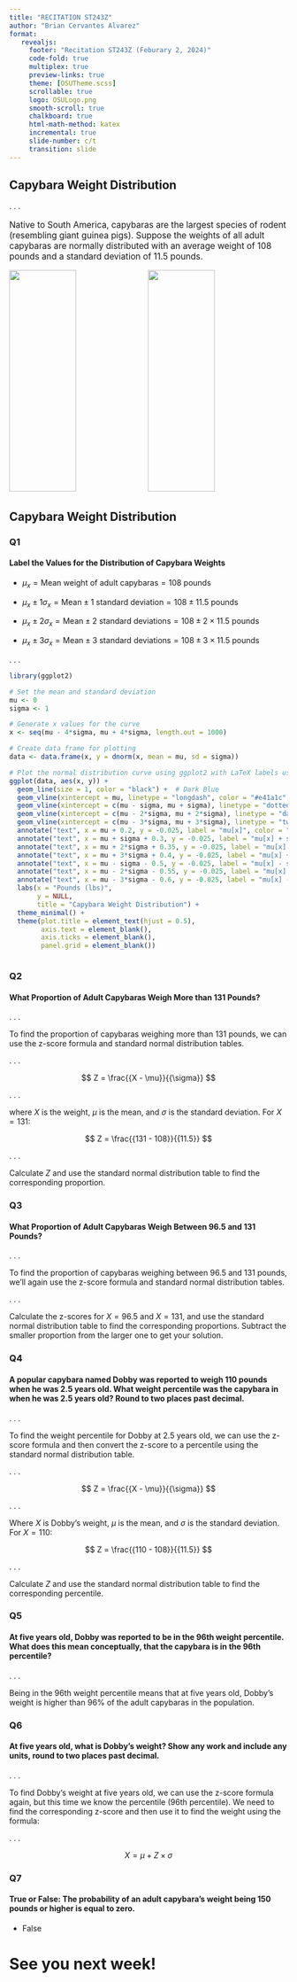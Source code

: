 ```yaml
---
title: "RECITATION ST243Z"
author: "Brian Cervantes Alvarez"
format: 
   revealjs:
     footer: "Recitation ST243Z (Feburary 2, 2024)"
     code-fold: true
     multiplex: true
     preview-links: true
     theme: [OSUTheme.scss]
     scrollable: true
     logo: OSULogo.png
     smooth-scroll: true
     chalkboard: true
     html-math-method: katex
     incremental: true
     slide-number: c/t
     transition: slide
---
```






## Capybara Weight Distribution{auto-animate=true .r-fit-text}

. . .

::: {style="font-size: 1.1em"}
Native to South America, capybaras are the largest species of rodent (resembling giant guinea pigs). Suppose the weights of all adult capybaras are normally distributed with an average weight of 108 pounds and a standard deviation of 11.5 pounds.
:::

![](capy1.jpeg){width=49% height=400}
![](capy2.jpeg){width=49% height=400}


## Capybara Weight Distribution{auto-animate=true}

::: {.panel-tabset}

### Q1

#### Label the Values for the Distribution of Capybara Weights


- $\mu_x = \text{Mean weight of adult capybaras} = 108 \text{ pounds}$

- $\mu_x \pm 1\sigma_x = \text{Mean} \pm 1 \text{ standard deviation} = 108 \pm 11.5 \text{ pounds}$

- $\mu_x \pm 2\sigma_x = \text{Mean} \pm 2 \text{ standard deviations} = 108 \pm 2 \times 11.5 \text{ pounds}$

- $\mu_x \pm 3\sigma_x = \text{Mean} \pm 3 \text{ standard deviations} = 108 \pm 3 \times 11.5 \text{ pounds}$

. . .

```r
library(ggplot2)

# Set the mean and standard deviation
mu <- 0
sigma <- 1

# Generate x values for the curve
x <- seq(mu - 4*sigma, mu + 4*sigma, length.out = 1000)

# Create data frame for plotting
data <- data.frame(x, y = dnorm(x, mean = mu, sd = sigma))

# Plot the normal distribution curve using ggplot2 with LaTeX labels using parse
ggplot(data, aes(x, y)) +
  geom_line(size = 1, color = "black") +  # Dark Blue
  geom_vline(xintercept = mu, linetype = "longdash", color = "#e41a1c", size = 0.75) +  # Red
  geom_vline(xintercept = c(mu - sigma, mu + sigma), linetype = "dotted", color = "#377eb8", size = 0.75) +  # Light Blue
  geom_vline(xintercept = c(mu - 2*sigma, mu + 2*sigma), linetype = "dashed", color = "#4daf4a", size = 0.75) +  # Green
  geom_vline(xintercept = c(mu - 3*sigma, mu + 3*sigma), linetype = "twodash", color = "#984ea3", size = 0.75) +  # Purple
  annotate("text", x = mu + 0.2, y = -0.025, label = "mu[x]", color = "#e41a1c", parse = TRUE, size = 4.5) +
  annotate("text", x = mu + sigma + 0.3, y = -0.025, label = "mu[x] + sigma[x]", color = "#377eb8", parse = TRUE, size = 4.5) +
  annotate("text", x = mu + 2*sigma + 0.35, y = -0.025, label = "mu[x] + 2*sigma[x]", color = "#4daf4a", parse = TRUE, size = 4.5) +
  annotate("text", x = mu + 3*sigma + 0.4, y = -0.025, label = "mu[x] + 3*sigma[x]", color = "#984ea3", parse = TRUE, size = 4.5) +
  annotate("text", x = mu - sigma - 0.5, y = -0.025, label = "mu[x] - sigma[x]", color = "#377eb8", parse = TRUE, size = 4.5) +
  annotate("text", x = mu - 2*sigma - 0.55, y = -0.025, label = "mu[x] - 2*sigma[x]", color = "#4daf4a", parse = TRUE, size = 4.5) +
  annotate("text", x = mu - 3*sigma - 0.6, y = -0.025, label = "mu[x] - 3*sigma[x]", color = "#984ea3", parse = TRUE, size = 4.5) +
  labs(x = "Pounds (lbs)",
       y = NULL,
       title = "Capybara Weight Distribution") +
  theme_minimal() +
  theme(plot.title = element_text(hjust = 0.5),
        axis.text = element_blank(),
        axis.ticks = element_blank(),
        panel.grid = element_blank())



```

### Q2

#### What Proportion of Adult Capybaras Weigh More than 131 Pounds?

. . .

To find the proportion of capybaras weighing more than 131 pounds, we can use the z-score formula and standard normal distribution tables.

. . .

$$
Z = \frac{{X - \mu}}{{\sigma}}
$$

. . .

where $X$ is the weight, $\mu$ is the mean, and $\sigma$ is the standard deviation. For $X = 131$:

$$
Z = \frac{{131 - 108}}{{11.5}}
$$

. . .

Calculate $Z$ and use the standard normal distribution table to find the corresponding proportion.

### Q3

#### What Proportion of Adult Capybaras Weigh Between 96.5 and 131 Pounds?

. . . 

To find the proportion of capybaras weighing between 96.5 and 131 pounds, we'll again use the z-score formula and standard normal distribution tables.

. . . 

Calculate the z-scores for $X = 96.5$ and $X = 131$, and use the standard normal distribution table to find the corresponding proportions. Subtract the smaller proportion from the larger one to get your solution.



### Q4 

#### A popular capybara named Dobby was reported to weigh 110 pounds when he was 2.5 years old. What weight percentile was the capybara in when he was 2.5 years old? Round to two places past decimal.


. . .

To find the weight percentile for Dobby at $2.5$ years old, we can use the z-score formula and then convert the z-score to a percentile using the standard normal distribution table.

. . .

$$
Z = \frac{{X - \mu}}{{\sigma}}
$$

. . .

Where $X$ is Dobby's weight, $\mu$ is the mean, and $\sigma$ is the standard deviation. For $X = 110$:

$$
Z = \frac{{110 - 108}}{{11.5}}
$$

. . .

Calculate $Z$ and use the standard normal distribution table to find the corresponding percentile.

### Q5 

#### At five years old, Dobby was reported to be in the $96$th weight percentile. What does this mean conceptually, that the capybara is in the 96th percentile?

. . .

Being in the $96$th weight percentile means that at five years old, Dobby's weight is higher than $96\%$ of the adult capybaras in the population.

### Q6

#### At five years old, what is Dobby’s weight? Show any work and include any units, round to two places past decimal.

. . .

To find Dobby's weight at five years old, we can use the z-score formula again, but this time we know the percentile ($96$th percentile). We need to find the corresponding z-score and then use it to find the weight using the formula:

. . .


$$
X = \mu + Z \times \sigma
$$

### Q7

#### True or False: The probability of an adult capybara’s weight being 150 pounds or higher is equal to zero.

- False


:::

# See you next week!

